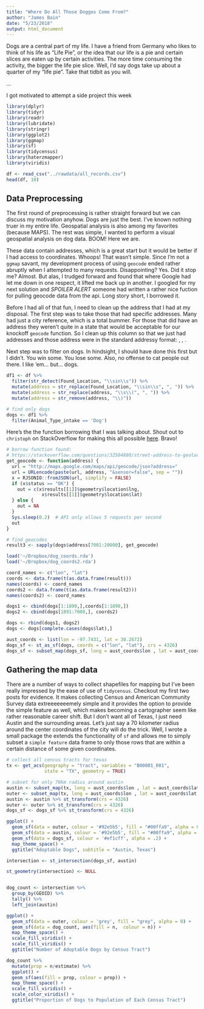 ```yaml
---
title: "Where Do All Those Doggos Come From?"
author: "James Bain"
date: "5/23/2018"
output: html_document
---
```


Dogs are a central part of my life. I have a friend from Germany who likes to think of his life as "Life Pie", or the idea that our life is a pie and certain slices are eaten up by certain activities. The more time consuming the activity, the bigger the life pie slice. Well, I'd say dogs take up about a quarter of my "life pie". Take that tidbit as you will. 

...

I got motivated to attempt a side project this week

```r
library(dplyr)
library(tidyr)
library(readr)
library(lubridate)
library(stringr)
library(ggplot2)
library(ggmap)
library(sf)
library(tidycensus)
library(haterzmapper)
library(viridis)
```


```r
df <- read_csv("../rawdata/all_records.csv")
head(df, 10)
```
## Data Preprocessing

The first round of preprocessing is rather straight forward but we can discuss my motivation anyhow. Dogs are just the best. I've known nothing truer in my entire life. Geospatial analysis is also among my favorites (because MAPS). The rest was simple, I wanted to perform a visual geospatial analysis on dog data. BOOM! Here we are. 

These data contain addresses, which is a great start but it would be better if I had access to coordinates. Whoops! That wasn't simple. Since I'm not a `ggmap` savant, my development process of using `geocode` ended rather abruptly when I attempted to many requests. Disappointing? Yes. Did it stop me? Almost. But alas, I trudged forward and found that where Google had let me down in one respect, it lifted me back up in another. I googled for my next solution and *SPOILER ALERT* someone had written a rather nice fuction for pulling geocode data from the api. Long story short, I borrowed it.

Before I had all of that fun, I need to clean up the address that I had at my disposal. The first step was to take those that had specific addresses. Many had just a city reference, which is a total bummer. For those that did have an address they weren't quite in a state that would be acceptable for our knockoff `geocode` function. So I clean up this column so that we just had addresses and those address were in the standard addressy format: <unit number> <street>, <city>, <state abbreviation>.

Next step was to filter on dogs. In hindsight, I should have done this first but I didn't. You win some. You lose some. Also, no offense to cat people out there. I like 'em... but... dogs. 
```r
df1 <- df %>%
  filter(str_detect(Found_Location, "\\sin\\s")) %>%
  mutate(address = str_replace(Found_Location, "\\sin\\s", ", ")) %>%
  mutate(address = str_replace(address, "\\s\\(", ", ")) %>% 
  mutate(address = str_remove(address, "\\)"))

# find only dogs
dogs <- df1 %>%
  filter(Animal_Type_intake == 'Dog')
```

Here's the the function borrowing that I was talking about. Shout out to `christoph` on StackOverflow for making this all possible [here](https://stackoverflow.com/questions/32504880/street-address-to-geolocation-lat-long). Bravo! 

```r
# borrow function found:
# https://stackoverflow.com/questions/32504880/street-address-to-geolocation-lat-long
get_geocode <- function(address) {
  url = "http://maps.google.com/maps/api/geocode/json?address="
  url = URLencode(paste(url, address, "&sensor=false", sep = ""))
  x = RJSONIO::fromJSON(url, simplify = FALSE)
  if (x$status == "OK") {
    out = c(x$results[[1]]$geometry$location$lng,
             x$results[[1]]$geometry$location$lat)
  } else {
    out = NA
  }
  Sys.sleep(0.2)  # API only allows 5 requests per second
  out
}

# find geocodes
result3 <- sapply(dogs$address[7001:20000], get_geocode)
```

```r
load('~/Dropbox/dog_coords.rda')
load('~/Dropbox/dog_coords2.rda')
```

```r
coord_names <- c("lon", "lat")
coords <- data.frame(t(as.data.frame(result)))
names(coords) <- coord_names
coords2 <- data.frame(t(as.data.frame(result2)))
names(coords2) <- coord_names

dogs1 <- cbind(dogs[1:1890,],coords[1:1890,])
dogs2 <- cbind(dogs[1891:7000,], coords2)

dogs <- rbind(dogs1, dogs2)
dogs <- dogs[complete.cases(dogs$lat),]
```

```r
aust_coords <- list(lon = -97.7431, lat = 30.2672)
dogs_sf <- st_as_sf(dogs, coords = c("lon", "lat"), crs = 4326)
dogs_sf <- subset_map(dogs_sf, long = aust_coords$lon , lat = aust_coords$lat, dist = 70000)
```

## Gathering the map data

There are a number of ways to collect shapefiles for mapping but I've been really impressed by the ease of use of `tidycensus`. Checkout my first two posts for evidence. It makes collecting Census and American Community Survey data extreeeeeeemely simple and it provides the option to provide the simple feature as well, which makes becoming a cartographer seem like rather reasonable career shift. But I don't want all of Texas, I just need Austin and the surrounding areas. Let's just say a 70 kilometer radius around the center coordinates of the city will do the trick. Well, I wrote a small package the extends the functionality of `sf` and allows me to simply subset a `simple feature` data frame to only those rows that are within a certain distance of some given coordinates.
```r
# collect all cencus tracts for texas
tx <- get_acs(geography = "tract", variables = "B00001_001",
              state = "TX", geometry = TRUE)

# subset for only 70km radius around austin
austin <- subset_map(tx, long = aust_coords$lon , lat = aust_coords$lat, dist = 70000)
outer <- subset_map(tx, long = aust_coords$lon , lat = aust_coords$lat, dist = 90000)
austin <- austin %>% st_transform(crs = 4326)
outer <- outer %>% st_transform(crs = 4326)
dogs_sf <- dogs_sf %>% st_transform(crs = 4326)
```

```r
ggplot() + 
  geom_sf(data = outer, colour = '#92e5b5', fill = "#00ffa9", alpha = 0) +
  geom_sf(data = austin, colour = '#92e5b5', fill = "#00ffa9", alpha = .4) +
  geom_sf(data = dogs_sf, colour = '#ef1cff', alpha = .2) +
  map_theme_space() +
  ggtitle("Adoptable Dogs", subtitle = "Austin, Texas")
```


```r
intersection <- st_intersection(dogs_sf, austin) 

st_geometry(intersection) <- NULL


dog_count <- intersection %>%
  group_by(GEOID) %>%
  tally() %>%
  left_join(austin)

ggplot() + 
  geom_sf(data = outer, colour = 'grey', fill = "grey", alpha = 0) +
  geom_sf(data = dog_count, aes(fill = n,  colour = n)) +
  map_theme_space() + 
  scale_fill_viridis() +
  scale_fill_viridis() +
  ggtitle("Number of Adoptable Dogs by Census Tract")
```

```r
dog_count %>% 
  mutate(prop = n/estimate) %>%
  ggplot() +
  geom_sf(aes(fill = prop, colour = prop)) + 
  map_theme_space() +
  scale_fill_viridis() + 
  scale_color_viridis() + 
  ggtitle("Proportion of Dogs to Population of Each Census Tract")
```